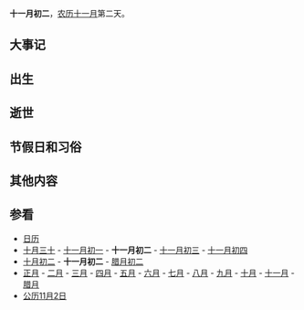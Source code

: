 {{Lunar11Calendar}}
'''十一月初二'''，[[农历|农历]][[十一月_(农历)|十一月]]第二天。

==大事记==

==出生==

==逝世==

==节假日和习俗==

==其他内容==

==参看==
*[[历史上的今天|日历]]
*[[十月三十|十月三十]] - [[十一月初一|十一月初一]] - '''十一月初二''' - [[十一月初三|十一月初三]] - [[十一月初四|十一月初四]]
*[[十月初二|十月初二]] - '''十一月初二''' - [[腊月初二|腊月初二]]
*[[正月|正月]] - [[二月_(农历)|二月]] - [[三月_(农历)|三月]] - [[四月_(农历)|四月]] - [[五月_(农历)|五月]] - [[六月_(农历)|六月]] - [[七月_(农历)|七月]] - [[八月_(农历)|八月]] - [[九月_(农历)|九月]] - [[十月_(农历)|十月]] - [[十一月_(农历)|十一月]] - [[腊月|腊月]]
*[[公历|公历]][[11月2日|11月2日]]